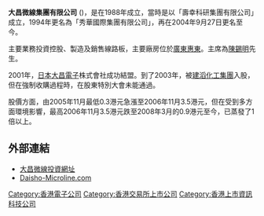 {{不是|大昌集團|大昌行集團}}

{{Unreferenced|time=2020-10-16T12:23:02+00:00}}
'''大昌微線集團有限公司''' ({{sehk|0567}})，是在1988年成立，當時是以「壽幸科研集團有限公司」成立，1994年更名為「秀華國際集團有限公司」，再在2004年9月27日更名至今。

主要業務投資控股、製造及銷售線路板，主要廠房位於[[廣東|廣東]][[惠東|惠東]]。主席為[[陳錫明|陳錫明]]先生。

2001年，[[日本|日本]][[大昌電子|大昌電子]]株式會社成功結盟。到了2003年，被[[建滔化工集團|建滔化工集團]]入股，但在強制收購過程時，在股東特別大會未能通過。

股價方面，由2005年11月最低0.3港元急漲至2006年11月3.5港元，但在受到多方面環境影響，最高2006年11月3.5港元跌至2008年3月的0.9港元至今，已蒸發了1倍以上。 

==外部連結==
* [http://www.irasia.com/listco/hk/daisho/ 大昌微線投資網址]{{Wayback|url=http://www.irasia.com/listco/hk/daisho/ |date=20080403135711 }}
* [https://web.archive.org/web/20181021074002/http://www.daisho-microline.com/ Daisho-Microline.com]

<!--Contents generated by robot. Data from HKSE-->

[[Category:香港電子公司|Category:香港電子公司]]
[[Category:香港交易所上市公司|Category:香港交易所上市公司]]
[[Category:香港上市資訊科技公司|Category:香港上市資訊科技公司]]